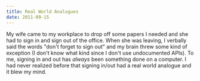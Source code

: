 ```yaml
---
title: Real World Analogues
date: 2011-09-15
---
```



My wife came to my workplace to drop off some papers I needed and she had to sign in and sign out of the office. When she was leaving, I verbally said the words "don't forget to sign out" and my brain threw some kind of exception (I don't know what kind since I don't use undocumented APIs). To me, signing in and out has _always_&nbsp;been something done on a computer. I had never realized before that signing in/out had a real world analogue and it blew my mind.


  